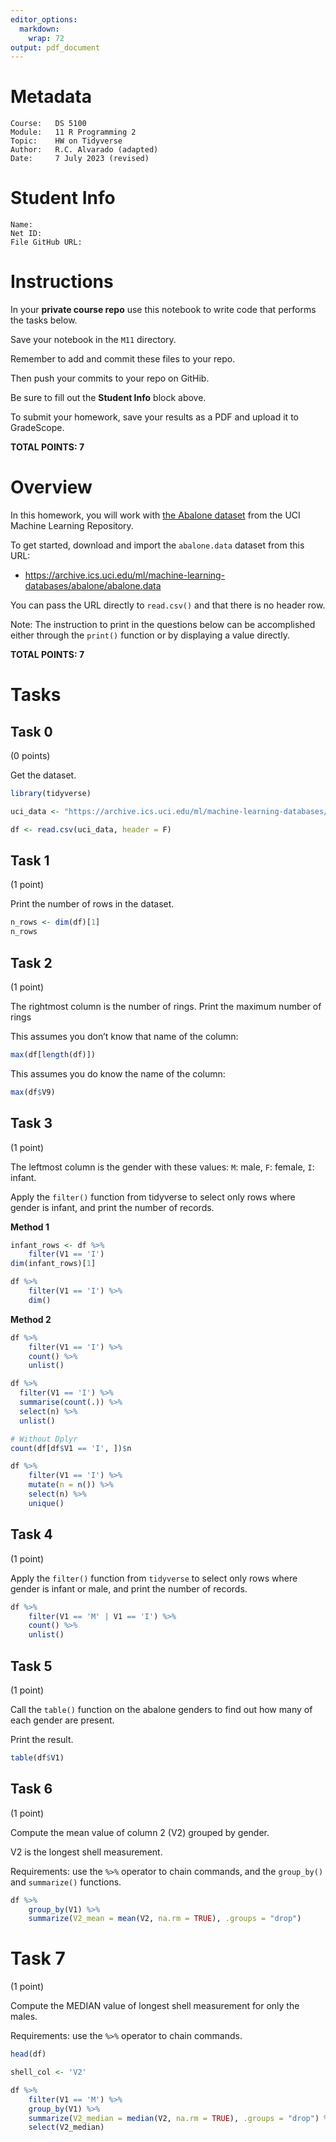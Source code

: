 ```yaml
---
editor_options:
  markdown:
    wrap: 72
output: pdf_document
---
```


# Metadata

```         
Course:   DS 5100
Module:   11 R Programming 2
Topic:    HW on Tidyverse
Author:   R.C. Alvarado (adapted)
Date:     7 July 2023 (revised)
```

# Student Info

```         
Name:  
Net ID:
File GitHub URL:
```

# Instructions

In your **private course repo** use this notebook to write code that
performs the tasks below.

Save your notebook in the `M11` directory.

Remember to add and commit these files to your repo.

Then push your commits to your repo on GitHib.

Be sure to fill out the **Student Info** block above.

To submit your homework, save your results as a PDF and upload it to
GradeScope.

**TOTAL POINTS: 7**

# Overview

In this homework, you will work with [the Abalone
dataset](https://archive.ics.uci.edu/ml/datasets/Abalone) from the UCI
Machine Learning Repository.

To get started, download and import the `abalone.data` dataset from this
URL:

-   <https://archive.ics.uci.edu/ml/machine-learning-databases/abalone/abalone.data>

You can pass the URL directly to `read.csv()` and that there is no
header row.

Note: The instruction to print in the questions below can be
accomplished either through the `print()` function or by displaying a
value directly.

**TOTAL POINTS: 7**

# Tasks

## Task 0

(0 points)

Get the dataset.

```r
library(tidyverse)

uci_data <- "https://archive.ics.uci.edu/ml/machine-learning-databases/abalone/abalone.data"

df <- read.csv(uci_data, header = F)
```

## Task 1

(1 point)

Print the number of rows in the dataset.

```r
n_rows <- dim(df)[1]
n_rows
```

## Task 2

(1 point)

The rightmost column is the number of rings. Print the maximum number of
rings

This assumes you don't know that name of the column:

```r
max(df[length(df)])
```

This assumes you do know the name of the column:

```r
max(df$V9)
```

## Task 3

(1 point)

The leftmost column is the gender with these values: `M`: male, `F`:
female, `I`: infant.

Apply the `filter()` function from tidyverse to select only rows where
gender is infant, and print the number of records.

**Method 1**

```r
infant_rows <- df %>% 
    filter(V1 == 'I') 
dim(infant_rows)[1]
```

```r
df %>%
    filter(V1 == 'I') %>%
    dim()
```

**Method 2**

```r
df %>%
    filter(V1 == 'I') %>%
    count() %>%
    unlist()
```

```r
df %>%
  filter(V1 == 'I') %>%
  summarise(count(.)) %>%
  select(n) %>%
  unlist()
```

```r
# Without Dplyr
count(df[df$V1 == 'I', ])$n
```

```r
df %>%
    filter(V1 == 'I') %>%
    mutate(n = n()) %>%
    select(n) %>%
    unique()
```

## Task 4

(1 point)

Apply the `filter()` function from `tidyverse` to select only rows where
gender is infant or male, and print the number of records.

```r
df %>%
    filter(V1 == 'M' | V1 == 'I') %>%
    count() %>%
    unlist()
```

## Task 5

(1 point)

Call the `table()` function on the abalone genders to find out how many
of each gender are present.

Print the result.

```r
table(df$V1)
```

## Task 6

(1 point)

Compute the mean value of column 2 (V2) grouped by gender.

V2 is the longest shell measurement.

Requirements: use the `%>%` operator to chain commands, and the
`group_by()` and `summarize()` functions.

```r
df %>% 
    group_by(V1) %>%
    summarize(V2_mean = mean(V2, na.rm = TRUE), .groups = "drop")
```

# Task 7

(1 point)

Compute the MEDIAN value of longest shell measurement for only the
males.

Requirements: use the `%>%` operator to chain commands.

```r
head(df)
```

```r
shell_col <- 'V2'
```

```r
df %>%
    filter(V1 == 'M') %>%    
    group_by(V1) %>%
    summarize(V2_median = median(V2, na.rm = TRUE), .groups = "drop") %>%
    select(V2_median)
```
